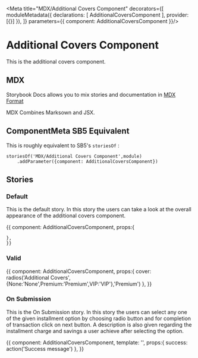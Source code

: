 
<Meta title="MDX/Additional Covers Component" decorators={[
    moduleMetadata({
        declarations: [
            AdditionalCoversComponent
        ],
        provider: [{}]
    }),
]} parameters={{
    component: AdditionalCoversComponent
}}/>

# Additional Covers Component 

This is the additional covers component.

## MDX

Storybook Docs allows you to mix stories and documentation in 
[MDX Format](https://mdxjs.com/)

MDX Combines Marksown and JSX.

## ComponentMeta SB5 Equivalent

This is roughly equivalent to SB5's `storiesOf` :

```
storiesOf('MDX/Additional Covers Component',module)
    .addParameter({component: AdditionalCoversComponent})

```

## Stories

### Default

This is the default story. In this story the users can take a look at the overall
appearance of the additional covers component.

<Preview>
  <Story name="Default">{{
    component: AdditionalCoversComponent,
    props:{
      
    },
    }}    
  </Story>
</Preview>

### Valid

<Preview>
  <Story name="Additional Cover Type">{{
    component: AdditionalCoversComponent,
    props:{
      cover: radios('Additional Covers',{None:'None',Premium:'Premium',VIP:'VIP'},'Premium')
    },
    }}    
  </Story>
</Preview>

### On Submission

This is the On Submission story. In this story the users can select any one of the given installment option by choosing radio button 
and for completion of transaction click on next button. A description is also given regarding the installment charge and savings a
user achieve after selecting the option.

<Preview>
  <Story name="On Submission">{{
    component: AdditionalCoversComponent,
    template: '<app-additional-covers (OnSubmission)="success($event)"></app-additional-covers>',
    props:{
        success: action('Success message')
    },
    }}    
  </Story>
</Preview>